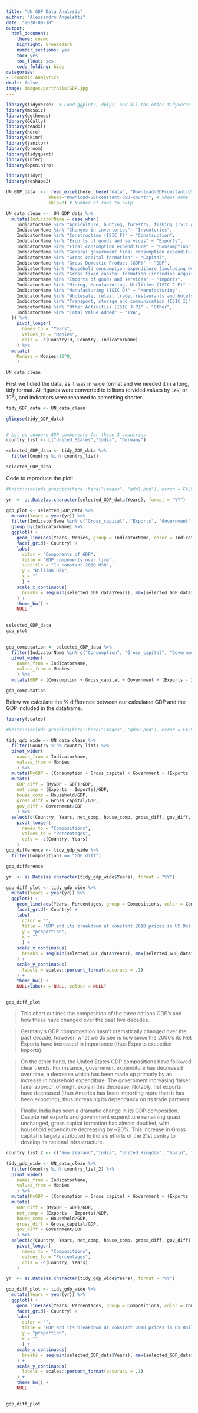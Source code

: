 ```yaml
---
title: "UN GDP Data Analysis"
author: "Alessandro Angeletti"
date: "2020-09-18"
output:
  html_document:
    theme: cosmo
    highlight: breezedark
    number_sections: yes
    toc: yes
    toc_float: yes
    code_folding: hide
categories:
- Economic Analytics
draft: false
image: images/portfolio/GDP.jpg
---
```


```r
library(tidyverse)  # Load ggplot2, dplyr, and all the other tidyverse packages
library(mosaic)
library(ggthemes)
library(GGally)
library(readxl)
library(here)
library(skimr)
library(janitor)
library(broom)
library(tidyquant)
library(infer)
library(openintro)
```


```r
library(tidyr)
library(reshape2)

UN_GDP_data  <-  read_excel(here::here("data", "Download-GDPconstant-USD-countries.xls"), # Excel filename
                sheet="Download-GDPconstant-USD-countr", # Sheet name
                skip=2) # Number of rows to skip

UN_data_clean <-  UN_GDP_data %>%
  mutate(IndicatorName = case_when(
    IndicatorName %in% "Agriculture, hunting, forestry, fishing (ISIC A-B)"~ "Agriculture",
    IndicatorName %in% "Changes in inventories"~ "Inventories",
    IndicatorName %in% "Construction (ISIC F)" ~ "Construction",
    IndicatorName %in% "Exports of goods and services" ~ "Exports",
    IndicatorName %in% "Final consumption expenditure" ~ "Consumption",
    IndicatorName %in% "General government final consumption expenditure" ~ "Government",
    IndicatorName %in% "Gross capital formation" ~ "Capital",
    IndicatorName %in% "Gross Domestic Product (GDP)" ~ "GDP",
    IndicatorName %in% "Household consumption expenditure (including Non-profit institutions serving households)" ~ "Household",
    IndicatorName %in% "Gross fixed capital formation (including Acquisitions less disposals of valuables)" ~ "Gross_capital",
    IndicatorName %in% "Imports of goods and services" ~ "Imports",
    IndicatorName %in% "Mining, Manufacturing, Utilities (ISIC C-E)" ~ "Mining",
    IndicatorName %in% "Manufacturing (ISIC D)" ~ "Manufacturing",
    IndicatorName %in% "Wholesale, retail trade, restaurants and hotels (ISIC G-H)" ~ "Wholesale",
    IndicatorName %in% "Transport, storage and communication (ISIC I)" ~ "Transport",
    IndicatorName %in% "Other Activities (ISIC J-P)" ~ "Other",
    IndicatorName %in% "Total Value Added" ~ "TVA",
  )) %>% 
    pivot_longer(
      names_to = "Years",
      values_to = "Monies",
      cols = -c(CountryID, Country, IndicatorName)
    ) %>% 
  mutate(
    Monies = Monies/10^9,
    )

UN_data_clean
```


 First we tidied the data, as it was in wide format and we needed it in a long, tidy format.
 All figures were converted to billions (divided values by `1e9`, or $10^9$), and indicators were renamed to something shorter.

```r

tidy_GDP_data <- UN_data_clean

glimpse(tidy_GDP_data)


# Let us compare GDP components for these 3 countries
country_list <- c("United States","India", "Germany")

selected_GDP_data <- tidy_GDP_data %>% 
  filter(Country %in% country_list)

selected_GDP_data
```

Code to reproduce the plot:


```r
#knitr::include_graphics(here::here("images", "gdp1.png"), error = FALSE)

yr  <- as.Date(as.character(selected_GDP_data$Years), format = "%Y")

gdp_plot <- selected_GDP_data %>%
  mutate(Years = year(yr)) %>% 
  filter(IndicatorName %in% c("Gross_capital", "Exports", "Government", "Household", "Imports")) %>%
  group_by(IndicatorName) %>% 
  ggplot() +
    geom_line(aes(Years, Monies, group = IndicatorName, color = IndicatorName)) +
    facet_grid(~ Country) +  
    labs(
      color = "Components of GDP",
      title = "GDP components over time",
      subtitle = "In constant 2010 USD",
      y = "Billion US$",
      x = ""
      ) +
    scale_x_continuous(
      breaks = seq(min(selected_GDP_data$Years), max(selected_GDP_data$Years), by = 10)
    ) +
    theme_bw() +
    NULL
  

selected_GDP_data
gdp_plot
  
```


```r

gdp_computation <- selected_GDP_data %>% 
  filter(IndicatorName %in% c("Consumption", "Gross_capital", "Government", "Imports", "Exports")) %>% 
  pivot_wider(
    names_from = IndicatorName,
    values_from = Monies
    ) %>% 
  mutate(GDP = (Consumption + Gross_capital + Government + (Exports - Imports)))

gdp_computation

```

Below we calculate the % difference between our calculated GDP and the GDP included in the dataframe.

```r
library(scales)

#knitr::include_graphics(here::here("images", "gdp2.png"), error = FALSE)

tidy_gdp_wide <- UN_data_clean %>% 
  filter(Country %in% country_list) %>% 
  pivot_wider(
    names_from = IndicatorName,
    values_from = Monies
    ) %>% 
  mutate(MyGDP = (Consumption + Gross_capital + Government + (Exports - Imports))) %>%
  mutate(
    GDP_diff = (MyGDP - GDP)/GDP,
    net_comp = (Exports - Imports)/GDP,
    house_comp = Household/GDP,
    gross_diff = Gross_capital/GDP,
    gov_diff = Government/GDP
    ) %>% 
  select(c(Country, Years, net_comp, house_comp, gross_diff, gov_diff, GDP_diff))%>% 
    pivot_longer(
      names_to = "Compositions",
      values_to = "Percentages",
      cols = -c(Country, Years)
    )
gdp_difference <- tidy_gdp_wide %>% 
  filter(Compositions == "GDP_diff")

gdp_difference

yr  <- as.Date(as.character(tidy_gdp_wide$Years), format = "%Y")

gdp_diff_plot <- tidy_gdp_wide %>%
  mutate(Years = year(yr)) %>%
  ggplot() +
    geom_line(aes(Years, Percentages, group = Compositions, color = Compositions)) +
    facet_grid(~ Country) +
    labs(
      color = "",
      title = "GDP and its breakdown at constant 2010 prices in US Dollars",
      y = "proportion",
      x = ""
      ) +
    scale_x_continuous(
      breaks = seq(min(selected_GDP_data$Years), max(selected_GDP_data$Years), by = 10)
    ) +
    scale_y_continuous(
      labels = scales::percent_format(accuracy = .1)
    ) +
    theme_bw() +
    NULL+labs(x = NULL, colour = NULL)


gdp_diff_plot
```

> This chart outlines the composition of the three nations GDP's and how these have changed over the past five decades.

> Germany's GDP compotosition hasn't dramatically changed over the past decade, however, what we do see is how since the 2000's its Net Exports have increased in importance (thus Exports exceeded Imports).

> On the other hand, the United States GDP compositions have followed clear trends. For instance, government expenditure has decreased over time, a decrease which has been made up primarly by an increase in household expenditure. The government increasing 'laiser faire' approch of might explain this decrease. Notably, net exports have decreased (thus America has been importing more than it has been exporting), thus increasing its dependancy on its trade partners.

> Finally, India has seen a dramatic change in its GDP composition. Despite net exports and government expenditure remaining quasi unchanged, gross capital formation has almost doubled, with household expenditure decreasing by ~20%. This increase in Gross capital is largely attributed to India's efforts of the 21st centry to develop its national infrastructure.

```r
country_list_2 <- c("New Zealand","India", "United Kingdom", "Spain", "Italy", "China", "Australia")

tidy_gdp_wide <- UN_data_clean %>% 
  filter(Country %in% country_list_2) %>% 
  pivot_wider(
    names_from = IndicatorName,
    values_from = Monies
    ) %>% 
  mutate(MyGDP = (Consumption + Gross_capital + Government + (Exports - Imports))) %>%
  mutate(
    GDP_diff = (MyGDP - GDP)/GDP,
    net_comp = (Exports - Imports)/GDP,
    house_comp = Household/GDP,
    gross_diff = Gross_capital/GDP,
    gov_diff = Government/GDP
    ) %>% 
  select(c(Country, Years, net_comp, house_comp, gross_diff, gov_diff))%>% 
    pivot_longer(
      names_to = "Compositions",
      values_to = "Percentages",
      cols = -c(Country, Years)
    )

yr  <- as.Date(as.character(tidy_gdp_wide$Years), format = "%Y")

gdp_diff_plot <- tidy_gdp_wide %>%
  mutate(Years = year(yr)) %>%
  ggplot() +
    geom_line(aes(Years, Percentages, group = Compositions, color = Compositions)) +
    facet_grid(~ Country) +
    labs(
      color = "",
      title = "GDP and its breakdown at constant 2010 prices in US Dollars",
      y = "proportion",
      x = ""
      ) +
    scale_x_continuous(
      breaks = seq(min(selected_GDP_data$Years), max(selected_GDP_data$Years), by = 10)
    ) +
    scale_y_continuous(
      labels = scales::percent_format(accuracy = .1)
    ) +
    theme_bw() +
    NULL


gdp_diff_plot

```